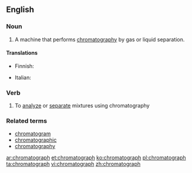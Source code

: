 ==English==

===Noun===
{{en-noun}}

# {{context|analytical chemistry|lang=en}} A machine that performs [[chromatography]] by gas or liquid separation.

====Translations====
{{trans-top|machine that performs chromatography}}
* Finnish: {{t|fi|kromatografi}}
{{trans-mid}}
* Italian: {{t|it|cromatografo|m}}
{{trans-bottom}}

===Verb===
{{en-verb}}

# To [[analyze]] or [[separate]] mixtures using chromatography

===Related terms===
* [[chromatogram]]
* [[chromatographic]]
* [[chromatography]]

[[ar:chromatograph]]
[[et:chromatograph]]
[[ko:chromatograph]]
[[pl:chromatograph]]
[[ta:chromatograph]]
[[vi:chromatograph]]
[[zh:chromatograph]]